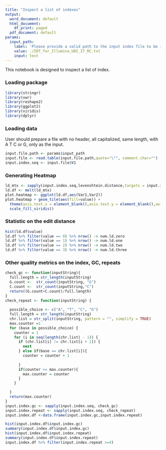 ```yaml
---
title: "Inspect a list of indexes"
output:
  word_document: default
  html_document:
    df_print: paged
  pdf_document: default
params:
  input_path:
    label: 'Please provide a valid path to the input index file to be inspected:'
    value: ./IDT_for_Illumina_UDI_I7_RC.txt
    input: text
---
```



This notebook is designed to inspect a list of index. 

### Loading package
```r
library(stringr)
library(vwr)
library(reshape2)
library(ggplot2)       
library(viridis)
library(dplyr)
```

### Loading data
User should prepare a file with no header, all capitalized, same length, with A T C or G, only as the input.
```r
input.file.path <- params$input_path
input.file <- read.table(input.file.path,quote="\"", comment.char="")
input.index.seq <- input.file$V1


```

### Generating Heatmap
```r
ld_mtx <- sapply(input.index.seq,levenshtein.distance,targets = input.index.seq)
ld.df <- melt(ld_mtx)
plot.heatmap <- ggplot(ld.df,aes(Var1,Var2))
plot.heatmap + geom_tile(aes(fill=value)) +
  theme(axis.text.x = element_blank(),axis.text.y = element_blank(),axis.title.x = element_blank(),axis.title.y = element_blank())+
  scale_fill_viridis()
```

### Statistic on the edit distance

```r
hist(ld.df$value)
ld.df %>% filter(value == 0) %>% nrow() -> num.ld.zero 
ld.df %>% filter(value == 1) %>% nrow() -> num.ld.one 
ld.df %>% filter(value == 2) %>% nrow() -> num.ld.two
ld.df %>% filter(value == 3) %>% nrow() -> num.ld.three
```
### Other quality metrics on the index, GC, repeats

```r
check_gc <- function(inputString){
  full.length = str_length(inputString)  
  G.count <-  str_count(inputString, "G")
  C.count <-  str_count(inputString,"C")
  return((G.count+C.count)/full.length)
}
check_repeat <- function(inputString) {
  
  possible_choice <- c("A", "T", "C", "G")
  full.length = str_length(inputString)
  chr.list = str_split(inputString, pattern = "", simplify = TRUE)
  max.counter =1
  for (base in possible_choice) {
    counter = 1
    for (i in seq(length(chr.list) - 1)) {
      if (chr.list[i] != chr.list[i + 1]) {
        next
      } else if(base == chr.list[i]){
        counter = counter + 1
        
      }
      if(counter >= max.counter){
        max.counter = counter
      }
    }

  }
  return(max.counter)
}
input.index.gc <- sapply(input.index.seq, check_gc)
input.index.repeat <- sapply(input.index.seq, check_repeat)
input.index.df <-data.frame(input.index.gc,input.index.repeat)

hist(input.index.df$input.index.gc)
summary(input.index.df$input.index.gc)
hist(input.index.df$input.index.repeat)
summary(input.index.df$input.index.repeat)
input.index.df %>% filter(input.index.repeat >=4)
```

